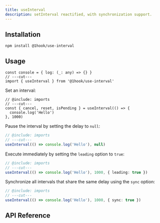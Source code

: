 ```yaml
---
title: useInterval
description: setInterval reactified, with synchronization support.
---
```


## Installation

```package-install
npm install @1hook/use-interval
```

## Usage

```tsx twoslash include imports
const console = { log: (_: any) => {} }
// ---cut---
import { useInterval } from '@1hook/use-interval'
```

Set an interval:

```tsx twoslash
// @include: imports
// ---cut---
const { cancel, reset, isPending } = useInterval(() => {
  console.log('Hello')
}, 1000)
```

Pause the interval by setting the delay to `null`:

```ts twoslash
// @include: imports
// ---cut---
useInterval(() => console.log('Hello'), null)
```

Execute immediately by setting the `leading` option to `true`:

```ts twoslash
// @include: imports
// ---cut---
useInterval(() => console.log('Hello'), 1000, { leading: true })
```

Synchronize all intervals that share the same delay using the `sync` option:

```ts twoslash
// @include: imports
// ---cut---
useInterval(() => console.log('Hello'), 1000, { sync: true })
```

## API Reference

<AutoTypeTable
  name="UseIntervalOptions"
  description="Options for the useInterval hook (3rd argument)."
  path="packages/use-interval/src/index.ts"
/>

<AutoTypeTable
  name="UseIntervalReturn"
  description="Return value of the useInterval hook."
  path="packages/use-interval/src/index.ts"
/>
